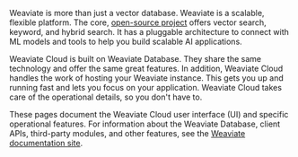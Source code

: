 Weaviate is more than just a vector database. Weaviate is a scalable, flexible platform. The core, [open-source project](https://github.com/weaviate/weaviate) offers vector search, keyword, and hybrid search. It has a pluggable architecture to connect with ML models and tools to help you build scalable AI applications.

Weaviate Cloud is built on Weaviate Database. They share the same technology and offer the same great features. In addition, Weaviate Cloud handles the work of hosting your Weaviate instance. This gets you up and running fast and lets you focus on your application. Weaviate Cloud takes care of the operational details, so you don't have to.

These pages document the Weaviate Cloud user interface (UI) and specific operational features. For information about the Weaviate Database, client APIs, third-party modules, and other features, see the [Weaviate documentation site](/docs/weaviate/).
